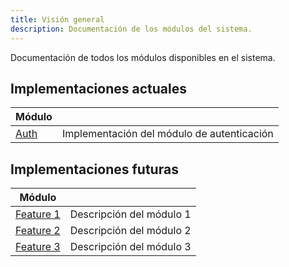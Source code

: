 ```yaml
---
title: Visión general
description: Documentación de los módulos del sistema.
---
```


Documentación de todos los módulos disponibles en el sistema.

## Implementaciones actuales

| Módulo                         |                                            |
| ------------------------------ | ------------------------------------------ |
| [Auth](/es/modules/auth/login) | Implementación del módulo de autenticación |

## Implementaciones futuras

| Módulo           |                          |
| ---------------- | ------------------------ |
| [Feature 1](/es) | Descripción del módulo 1 |
| [Feature 2](/es) | Descripción del módulo 2 |
| [Feature 3](/es) | Descripción del módulo 3 |
